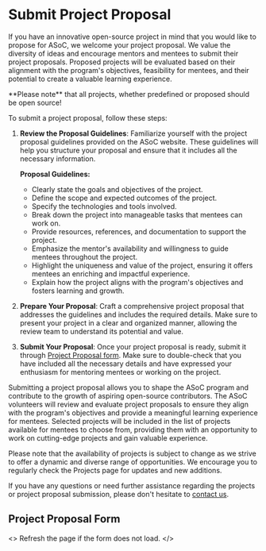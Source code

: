 
# Submit Project Proposal

If you have an innovative open-source project in mind that you would like to propose for ASoC,
we welcome your project proposal. We value the diversity of ideas and encourage mentors and mentees to submit their project proposals.
Proposed projects will be evaluated based on their alignment with the program's objectives, feasibility for mentees, and their potential to create a valuable learning experience.

<Callout type="warning" emoji="⚠️">
  **Please note** that all projects, whether predefined or proposed should be
  open source!
</Callout>

To submit a project proposal, follow these steps:

1. **Review the Proposal Guidelines**: Familiarize yourself with the project proposal guidelines provided on the ASoC website. These guidelines will help you structure your proposal and ensure that it includes all the necessary information.

   **Proposal Guidelines:**

   - Clearly state the goals and objectives of the project.
   - Define the scope and expected outcomes of the project.
   - Specify the technologies and tools involved.
   - Break down the project into manageable tasks that mentees can work on.
   - Provide resources, references, and documentation to support the project.
   - Emphasize the mentor's availability and willingness to guide mentees throughout the project.
   - Highlight the uniqueness and value of the project, ensuring it offers mentees an enriching and impactful experience.
   - Explain how the project aligns with the program's objectives and fosters learning and growth.

2. **Prepare Your Proposal**: Craft a comprehensive project proposal that addresses the guidelines and includes the required details. Make sure to present your project in a clear and organized manner, allowing the review team to understand its potential and value.

3. **Submit Your Proposal**: Once your project proposal is ready, submit it through [Project Proposal form](#project-proposal-form). Make sure to double-check that you have included all the necessary details and have expressed your enthusiasm for mentoring mentees or working on the project.

Submitting a project proposal allows you to shape the ASoC program and contribute to the growth of aspiring open-source contributors. The ASoC volunteers will review and evaluate project proposals to ensure they align with the program's objectives and provide a meaningful learning experience for mentees. Selected projects will be included in the list of projects available for mentees to choose from, providing them with an opportunity to work on cutting-edge projects and gain valuable experience.

Please note that the availability of projects is subject to change as we strive to offer a dynamic and diverse range of opportunities. We encourage you to regularly check the Projects page for updates and new additions.

If you have any questions or need further assistance regarding the projects or project proposal submission, please don't hesitate to [contact us](/contact-us).


## Project Proposal Form

<>
  <Callout type="info" emoji="ℹ️">
    Refresh the page if the form does not load.
  </Callout>
  <ProjectForm />
</>
